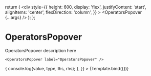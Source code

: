 

<Meta title="Base/OperatorsPopover" component={OperatorsPopover} />

  return (
    <div
      style={{
        height: 600,
        display: 'flex',
        justifyContent: 'start',
        alignItems: 'center',
        flexDirection: 'column',
      }}
    >
      <PopoverPanel trigger="click">
        <OperatorsPopover {...args} />
      </PopoverPanel>
    </div>
  );
};

# OperatorsPopover

OperatorsPopover description here

```tsx
<OperatorsPopover label="OperatorsPopover" />
```

<Canvas>
  <Story
    name="OperatorsPopover"
    args={{
      operators: operators,
      onClick: ({value, type, lhs, rhs}) => {
        console.log(value, type, lhs, rhs);
      },
    }}
  >
    {Template.bind({})}
  </Story>
</Canvas>

<ArgsTable story="OperatorsPopover" />
